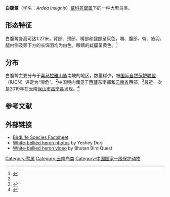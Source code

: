 {{Speciesbox
| image = White-bellied Heron at Pho Chu, Bhutan.JPG
| image_caption = [[不丹|不丹]]父曲河畔的白腹鹭
| status = CR
| status_system = IUCN3.1
| status_ref = <ref name=iucn>{{cite iucn |title=''Ardea insignis'' |author=BirdLife International |date=2018 |page=e.T22697021A118359844}}</ref>
| genus = Ardea
| species = insignis
| authority = [[艾伦·奥克塔文·休姆|Hume]], 1878
| synonyms = *''Ardea imperialis''
| range_map = Ardea_insignis_map.svg
}}
'''白腹鹭'''（学名：''Ardea insignis''）[[鹭科|鹭科]][[苍鹭属|苍鹭属]]下的一种大型鸟类。
==形态特征==
白腹鹭身高可达1.27米，背部、颈部、嘴部和腿部呈灰色，喉、腹部、臀、腋羽、腿内侧及颈下方的长饰羽均为白色。眼睛的[[虹膜|虹膜]]呈黄色。<ref>{{cite web |title=白腹鹭 |url=http://www.zoology.csdb.cn/taxon/%7BDA9AC764-685A-4D46-B22B-4278B6F9F2B2%7D |website=中国动物主题数据库 |accessdate=2021-03-18}}</ref>
==分布==
白腹鹭主要分布于[[喜马拉雅山脉|喜马拉雅山脉]]南坡的地区，数量稀少，被[[国际自然保护联盟|国际自然保护联盟]]（IUCN）评定为“濒危”。<ref name=iucn/>中国境内偶见于[[西藏|西藏]]东南部和[[云南省|云南省]]西部，<ref>{{cite news |author1=刁丽俊 |title=全球极度濒危白腹鹭在昌宁放飞 |url=http://paper.baoshandaily.com/html/2019-11/23/content_2_1.htm |accessdate=2021-03-18 |work=保山日报 |date=2019年11月23日}}</ref>最近一次是2019年在云南[[保山市|保山市]][[昌宁县|昌宁县]]发现。<ref>{{cite web |title=云南昌宁发现极度濒危物种白腹鹭 |url=http://www.xinhuanet.com/2019-11/24/c_1125267816.htm |website=新华网 |accessdate=2021-03-18 |archive-date=2020-08-14 |archive-url=https://web.archive.org/web/20200814140605/http://www.xinhuanet.com/2019-11/24/c_1125267816.htm |dead-url=no }}</ref>

==参考文献==
{{reflist}}
==外部链接==
* [http://www.birdlife.org/datazone/species/index.html?action=SpcHTMDetails.asp&sid=3723&m=0 BirdLife Species Factsheet] {{Wayback|url=http://www.birdlife.org/datazone/species/index.html?action=SpcHTMDetails.asp&sid=3723&m=0 |date=20090102223456 }}
* [http://www.bhutanbirdquest.com/photo-gallery/white-bellied-heron/ White-bellied heron photos] {{Wayback|url=http://www.bhutanbirdquest.com/photo-gallery/white-bellied-heron/ |date=20110707232136 }} by Yeshey Dorji
* [http://www.bhutanbirdquest.com/white-bellied-heron-video-gallery/ White-bellied heron video] {{Wayback|url=http://www.bhutanbirdquest.com/white-bellied-heron-video-gallery/ |date=20110707232803 }} by Bhutan Bird Quest

{{Taxonbar|from=Q852874}}
[[Category:鹭属|Category:鹭属]]
[[Category:云南鸟类|Category:云南鸟类]]
[[Category:中国国家一级保护动物|Category:中国国家一级保护动物]]
